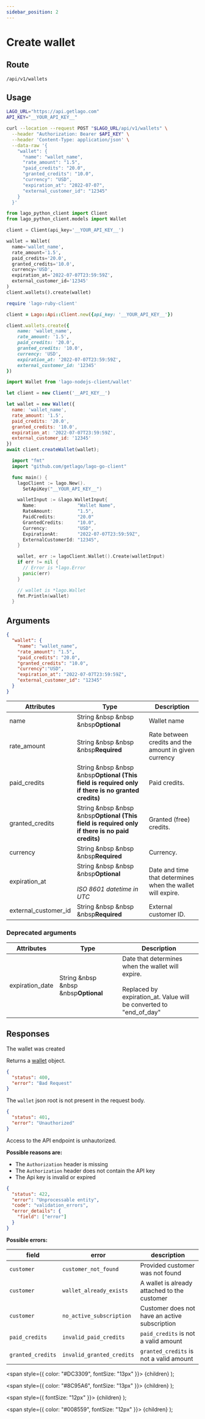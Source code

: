 ```yaml
---
sidebar_position: 2
---
```



# Create wallet

## Route

```curl title="POST"
/api/v1/wallets
```

## Usage

<Tabs groupId="prog-language">
  <TabItem value="curl" label="Curl" default>

  ```bash
  LAGO_URL="https://api.getlago.com"
  API_KEY="__YOUR_API_KEY__"

  curl --location --request POST "$LAGO_URL/api/v1/wallets" \
    --header "Authorization: Bearer $API_KEY" \
    --header 'Content-Type: application/json' \
    --data-raw '{
      "wallet": {
        "name": "wallet_name",
        "rate_amount": "1.5",
        "paid_credits": "20.0",
        "granted_credits": "10.0",
        "currency": "USD",
        "expiration_at": "2022-07-07",
        "external_customer_id": "12345"
      }
    }'
  ```
  </TabItem>

  <TabItem value="python" label="Python">

  ```python
  from lago_python_client import Client
  from lago_python_client.models import Wallet

  client = Client(api_key='__YOUR_API_KEY__')

  wallet = Wallet(
    name='wallet_name',
    rate_amount='1.5',
    paid_credits='20.0',
    granted_credits='10.0',
    currency='USD',
    expiration_at='2022-07-07T23:59:59Z',
    external_customer_id='12345'
  )
  client.wallets().create(wallet)
  ```
  </TabItem>

  <TabItem value="ruby" label="Ruby">

  ```ruby
  require 'lago-ruby-client'

  client = Lago::Api::Client.new({api_key: '__YOUR_API_KEY__'})

  client.wallets.create({
      name: 'wallet_name',
      rate_amount: '1.5',
      paid_credits: '20.0',
      granted_credits: '10.0',
      currency: 'USD',
      expiration_at: '2022-07-07T23:59:59Z',
      external_customer_id: '12345'
  })
  ```
  </TabItem>

  <TabItem value="javascript" label="Node.js">

  ```javascript
  import Wallet from 'lago-nodejs-client/wallet'

  let client = new Client('__API_KEY__')

  let wallet = new Wallet({
    name: 'wallet_name',
    rate_amount: '1.5',
    paid_credits: '20.0',
    granted_credits: '10.0',
    expiration_at: '2022-07-07T23:59:59Z',
    external_customer_id: '12345'
  })
  await client.createWallet(wallet);
  ```
  </TabItem>

  <TabItem value="go" label="Go">

  ```go
    import "fmt"
    import "github.com/getlago/lago-go-client"

    func main() {
      lagoClient := lago.New().
        SetApiKey("__YOUR_API_KEY__")

      walletInput := &lago.WalletInput{
        Name:               "Wallet Name",
        RateAmount:         "1.5",
        PaidCredits:        "20.0"
        GrantedCredits:     "10.0",
        Currency:           "USD",
        ExpirationAt:       "2022-07-07T23:59:59Z",
        ExternalCustomerId: "12345",
      }

      wallet, err := lagoClient.Wallet().Create(walletInput)
      if err != nil {
        // Error is *lago.Error
        panic(err)
      }

      // wallet is *lago.Wallet
      fmt.Println(wallet)
    }
  ```

  </TabItem>
</Tabs>

## Arguments

```json
{
  "wallet": {
    "name": "wallet_name",
    "rate_amount": "1.5",
    "paid_credits": "20.0",
    "granted_credits": "10.0",
    "currency":"USD",
    "expiration_at": "2022-07-07T23:59:59Z",
    "external_customer_id": "12345"
  }
}
```

| Attributes | Type | Description |
|--|--|--|
| name | String &nbsp &nbsp &nbsp<Optional>**Optional**</Optional> | Wallet name |
| rate_amount | String &nbsp &nbsp &nbsp<Required>**Required**</Required> | Rate between credits and the amount in given currency |
| paid_credits | String &nbsp &nbsp &nbsp<Optional>**Optional (This field is required only if there is no granted credits)**</Optional> | Paid credits. |
| granted_credits | String &nbsp &nbsp &nbsp<Optional>**Optional (This field is required only if there is no paid credits)**</Optional> | Granted (free) credits. |
| currency | String &nbsp &nbsp &nbsp<Required>**Required**</Required> | 	Currency. |
| expiration_at | String &nbsp &nbsp &nbsp<Optional>**Optional**</Optional><br></br><Comment>*ISO 8601 datetime in UTC*</Comment> | Date and time that determines when the wallet will expire. |
| external_customer_id | String &nbsp &nbsp &nbsp<Required>**Required**</Required> | External customer ID. |

### Deprecated arguments

| Attributes | Type | Description |
|--|--|--|
| expiration_date | String &nbsp &nbsp &nbsp<Optional>**Optional**</Optional> | Date that determines when the wallet will expire.<br></br> Replaced by expiration_at. Value will be converted to "end_of_day" |
## Responses

<Tabs>
  <TabItem value="200" label="HTTP 200" default>
  The wallet was created

  Returns a [wallet](./wallet-object) object.
  </TabItem>

  <TabItem value="400" label="HTTP 400">

  ```json
  {
    "status": 400,
    "error": "Bad Request"
  }
  ```

  The `wallet` json root is not present in the request body.
  </TabItem>

  <TabItem value="401" label="HTTP 401">

  ```json
  {
    "status": 401,
    "error": "Unauthorized"
  }
  ```

  Access to the API endpoint is unhautorized.

  **Possible reasons are:**
  * The `Authorization` header is missing
  * The `Authorization` header does not contain the API key
  * The Api key is invalid or expired


  </TabItem>

  <TabItem value="422" label="HTTP 422">

  ```json
  {
    "status": 422,
    "error": "Unprocessable entity",
    "code": "validation_errors",
    "error_details": {
      "field": ["error"]
    }
  }
  ```

  **Possible errors:**

  | field | error | description |
  |--|--|--|
  | `customer` | `customer_not_found` | Provided customer was not found  |
  | `customer` | `wallet_already_exists` | A wallet is already attached to the customer |
  | `customer` | `no_active_subscription` | Customer does not have an active subscription |
  | `paid_credits` | `invalid_paid_credits` | `paid_credits` is not a valid amount |
  | `granted_credits` | `invalid_granted_credits` | `granted_credits` is not a valid amount |


  </TabItem>
</Tabs>



  <span
    style={{
      color: "#DC3309",
      fontSize: "13px"
    }}>
    {children}
  </span>
);

  <span
    style={{
      color: "#8C95A6",
      fontSize: "13px"
    }}>
    {children}
  </span>
);

  <span
    style={{
      fontSize: "12px"
    }}>
    {children}
  </span>
);

  <span
    style={{
      color: "#008559",
      fontSize: "12px"
    }}>
    {children}
  </span>
);
